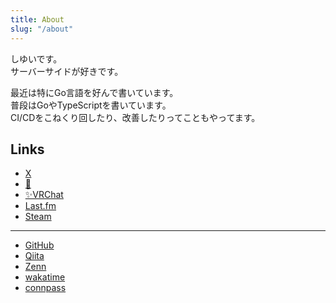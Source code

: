 ```yaml
---
title: About
slug: "/about"
---
```



しゆいです。  
サーバーサイドが好きです。  

最近は特にGo言語を好んで書いています。  
普段はGoやTypeScriptを書いています。  
CI/CDをこねくり回したり、改善したりってこともやってます。  

## Links

- [X](https://x.com/shiii_i_)
- [🔑](https://x.com/sushiii_i_)
- [✨VRChat](https://vrchat.com/home/user/usr_34efacfd-efcf-456c-a5e8-6685a4994153)
- [Last.fm](https://www.last.fm/ja/user/shiyui)
- [Steam](https://steamcommunity.com/id/sushiyui/)
---
- [GitHub](https://github.com/Sigumaa)
- [Qiita](https://qiita.com/Siguma)
- [Zenn](https://zenn.dev/shiyui)
- [wakatime](https://wakatime.com/@Sigumaa)
- [connpass](https://connpass.com/user/Sigumaa/)
